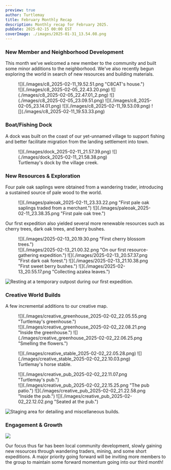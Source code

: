 ```yaml
---
preview: true
author: Turtlemay
title: February Monthly Recap
description: Monthly recap for February 2025.
pubDate: 2025-02-15 00:00 EST
coverImage: ./images/2025-01-31_13.54.08.png
---
```


### New Member and Neighborhood Development
This month we've welcomed a new member to the community
and built some minor additions to the neighborhood.
We've also recently begun exploring the world in search of new
resources and building materials.

<figure>
![](./images/c8_2025-02-11_19.52.51.png "C8CAT's house.")
<div class="blog-image-group">
![](./images/c8_2025-02-05_22.43.20.png)
![](./images/c8_2025-02-05_22.47.01_2.png)
![](./images/c8_2025-02-05_23.09.51.png)
![](./images/c8_2025-02-05_23.14.01.png)
![](./images/c8_2025-02-11_19.53.09.png)
![](./images/c8_2025-02-11_19.53.33.png)
</div>
</figure>

### Boat/Fishing Dock
A dock was built on the coast of our yet-unnamed village
to support fishing and better facilitate migration from
the landing settlement into town.
<figure>
<div class="blog-image-group">
![](./images/dock_2025-02-11_21.57.39.png)
![](./images/dock_2025-02-11_21.58.38.png)
</div>
<figcaption>Turtlemay's dock by the village creek.</figcaption>
</figure>

### New Resources & Exploration
Four pale oak saplings were obtained from a wandering trader,
introducing a sustained source of pale wood to the world.

<figure>
<div class="blog-image-group">
![](./images/paleoak_2025-02-11_23.33.22.png "First pale oak saplings traded from a merchant.")
![](./images/paleoak_2025-02-11_23.38.35.png "First pale oak tree.")
</div>
</figure>

Our first expedition also yielded several more renewable resources
such as cherry trees, dark oak trees, and berry bushes.

<figure>
![](./images/2025-02-13_20.19.30.png "First cherry blossom trees.")
<div class="blog-image-group">
![](./images/2025-02-13_21.00.32.png "On our first resource-gathering expedition.")
![](./images/2025-02-13_20.57.37.png "First dark oak forest.")
![](./images/2025-02-13_21.10.38.png "First sweet berry bushes.")
![](./images/2025-02-13_20.55.17.png "Collecting azalea leaves.")
</div>
</figure>

![](./images/2025-02-14_23.28.17.png "Resting at a temporary outpost during our first expedition.")

### Creative World Builds
A few incremental additions to our creative map.
<figure>
![](./images/creative_greenhouse_2025-02-02_22.05.55.png "Turtlemay's greenhouse.")
<div class="blog-image-group">
![](./images/creative_greenhouse_2025-02-02_22.08.21.png "Inside the greenhouse.")
![](./images/creative_greenhouse_2025-02-02_22.06.25.png "Smelling the flowers.")
</div>
</figure>

<figure>
<div class="blog-image-group">
![](./images/creative_stable_2025-02-02_22.05.28.png)
![](./images/creative_stable_2025-02-02_22.10.03.png)
</div>
<figcaption>Turtlemay's horse stable.</figcaption>
</figure>

<figure>
![](./images/creative_pub_2025-02-02_22.11.07.png "Turtlemay's pub.")
<div class="blog-image-group">
![](./images/creative_pub_2025-02-02_22.15.25.png "The pub patio.")
![](./images/creative_pub_2025-02-02_21.22.58.png "Inside the pub.")
![](./images/creative_pub_2025-02-02_22.12.02.png "Seated at the pub.")
</div>
</figure>

![](./images/2025-02-12_21.00.28.png "Staging area for detailing and miscellaneous builds.")

### Engagement & Growth
![](./images/2025-02-05_22.52.57.png)

Our focus thus far has been local community development, slowly
gaining new resources through wandering traders, mining, and
some short expeditions. A major priority going forward will be
inviting more members to the group to maintain some
forward momentum going into our third month!